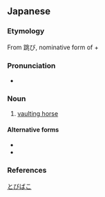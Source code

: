 ==Japanese==
{{ja-kanjitab|と|はこ|k2=ばこ|sort=とびばこ|yomi=k|r=y}}

===Etymology===
From 跳び, nominative form of {{m|ja|跳ぶ|sc=Jpan|tr=tobu||jump}} + {{m|ja|箱|sc=Jpan|tr=hako||box}}

===Pronunciation===
* {{ja-pron|とびばこ|y=k|acc=0|acc_ref=NHK}}

===Noun===
{{ja-noun|とびばこ}}
# [[vaulting horse]]

====Alternative forms====
* {{l|ja|跳箱}}
* {{l|ja|飛び箱}}

===References===
<references/>

[[Category:ja:Gymnastics|とびばこ]]